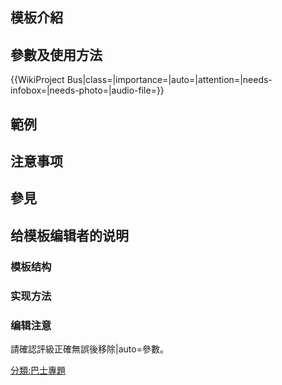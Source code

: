 <includeonly><!-- 在這裡加入模板的保護標識 --></includeonly><noinclude>{{Documentation subpage}}</noinclude>
<!-- 在本行下編輯模板說明 -->
== 模板介紹 ==

== 參數及使用方法 ==
<nowiki>{{WikiProject Bus|class=|importance=|auto=|attention=|needs-infobox=|needs-photo=|audio-file=}}</nowiki>

== 範例 ==

== 注意事项 ==

== 參見 ==

== 给模板编辑者的说明 ==
=== 模板结构 ===

=== 实现方法 ===

=== 编辑注意 ===
請確認評級正確無誤後移除|auto=參數。

<includeonly>
[[分類:巴士專題]]
</includeonly>